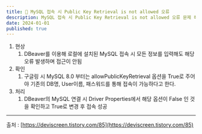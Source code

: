 ```yaml
---
title: 🚨 MySQL 접속 시 Public Key Retrieval is not allowed 오류
description: MySQL 접속 시 Public Key Retrieval is not allowed 오류 문제 해결
date: 2024-01-01
published: true
---
```


1. 현상
    1. DBeaver를 이용해 로컬에 설치된 MySQL 접속 시 모든 정보를 입력해도 해당 오류 발생하며 접근이 안됨
2. 확인
    1. 구글링 시 MySQL 8.0 부터는 allowPublicKeyRetrieval 옵션을 True로 주어야 기존의 DB명, User이름, 패스워드를 통해 접속이 가능하다고 한다.
3. 처리
    1. DBeaver의 MySQL 연결 시 Driver Properties에서 해당 옵션이 False 인 것을 확인하고 True로 변경 후 접속 성공

---

출처 : [https://deviscreen.tistory.com/85](https://deviscreen.tistory.com/85)